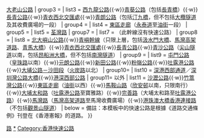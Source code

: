 {{Navbox
| name   = 香港快速公路
| title  = [[香港快速公路|<span style="color:white;">香港快速公路</span>]]
| state  = autocollapse
| titlestyle  = background:#046a38; color: white;
| groupstyle = background:#046a38; color: white;
| belowstyle = background:#046a38; color: white;
| image = [[File:Hong Kong road sign (Expressway Begins).svg|100px|香港快速公路標誌]]
| group1 = {{colored link|white|香港1號幹線|1號幹線}}
| list1  = [[沙田路 (香港)|沙田路]]
| group2 = {{colored link|white|香港2號幹線|2號幹線}}
| list2  = [[觀塘繞道]]{{·w}}[[大老山公路]]
| group3 = {{colored link|white|香港3號幹線|3號幹線}}
| list3  = [[西九龍公路]]{{·w}}[[青葵公路]]（包括[[長青橋]]）{{·w}}[[長青公路]]{{·w}}[[青衣西北交匯處]]{{·w}}[[青朗公路]]（包括[[汀九橋]]，但不包括[[大欖隧道]]及其收費廣場的一段）
| group4 = {{colored link|white|香港4號幹線|4號幹線}}
| list4  = [[東區走廊]]（[[永泰道]]至[[油街]]一段）
| group5 = {{colored link|white|香港5號幹線|5號幹線}}
| list5  = [[荃灣路]]
<!--| group6 = {{colored link|white|香港6號幹線|6號幹線}}
| list6  = （此幹線沒有快速公路）-->
| group7 = {{colored link|white|香港7號幹線|7號幹線}}
| list7  = （此幹線沒有快速公路）
| group8 = {{colored link|white|香港8號幹線|8號幹線}}
| list8  = [[北大嶼山公路]]{{·w}}[[青嶼幹線]]（只限上層，包括[[汲水門大橋]]、[[馬灣高架道路]]、[[青馬大橋]]）{{·w}}[[青衣西北交匯處]]{{·w}}[[長青公路]]{{·w}}[[青沙公路]]（[[尖山隧道]]以南，包括[[昂船洲大橋]]，但不包括[[南灣隧道]]）
| group9 = {{colored link|white|香港9號幹線|9號幹線}}
| list9  = [[屯門公路]]（[[皇珠路]]以南）{{·w}}[[元朗公路]]{{·w}}[[新田公路]]{{·w}}[[粉嶺公路]]{{·w}}[[吐露港公路]]{{·w}}[[大埔公路－沙田段]]（[[火炭路]]以北）
| group10= {{colored link|white|香港10號幹線|10號幹線}}
| list10 = [[深港西部通道]]／[[深圳灣公路大橋]]{{·w}}[[港深西部公路]]
| group11= {{colored link|white|香港幹線編號系統|幹線系統}}以外
| list11 = [[沙瀝公路]]{{·w}}[[竹篙灣公路]]{{·w}}[[東區走廊]]（[[油街]]以西）{{·w}}[[馬鞍山路]]（[[欣安邨]]以南，只限南行）{{·w}}[[大埔太和路]]（[[吐露港公路]]至寶雅路）{{·w}}[[完善路]]（大埔太和路至[[吐露港公路]]）{{·w}}[[馬灣路]]（[[馬灣高架道路]]至馬灣收費廣場）{{·w}}[[港珠澳大橋香港連接路]]（不包括[[觀景山隧道]]）
| below  = 備註：本模板中的快速公路是根據{{colored link|white|香港}}《道路交通條例》刊登在《香港憲報》的道路。
}}<noinclude>[[Category:香港交通導航模板|路]][[Category:香港快速公路|*]]</noinclude><includeonly>[[Category:香港快速公路]]</includeonly>